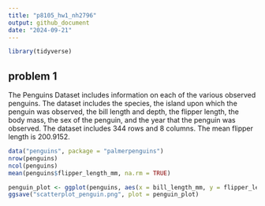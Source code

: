 ```yaml
---
title: "p8105_hw1_nh2796"
output: github_document
date: "2024-09-21"
---
```


```r
library(tidyverse)
```

## problem 1

The Penguins Dataset includes information on each of the various observed penguins. The dataset includes the species, the island upon which the penguin was observed, the bill length and depth, the flipper length, the body mass, the sex of the penguin, and the year that the penguin was observed. The dataset includes 344 rows and 8 columns. The mean flipper length is 200.9152. 

```r
data("penguins", package = "palmerpenguins")
nrow(penguins)
ncol(penguins)
mean(penguins$flipper_length_mm, na.rm = TRUE)
```

```r
penguin_plot <- ggplot(penguins, aes(x = bill_length_mm, y = flipper_length_mm, color = species)) + geom_point()
ggsave("scatterplot_penguin.png", plot = penguin_plot)
```



